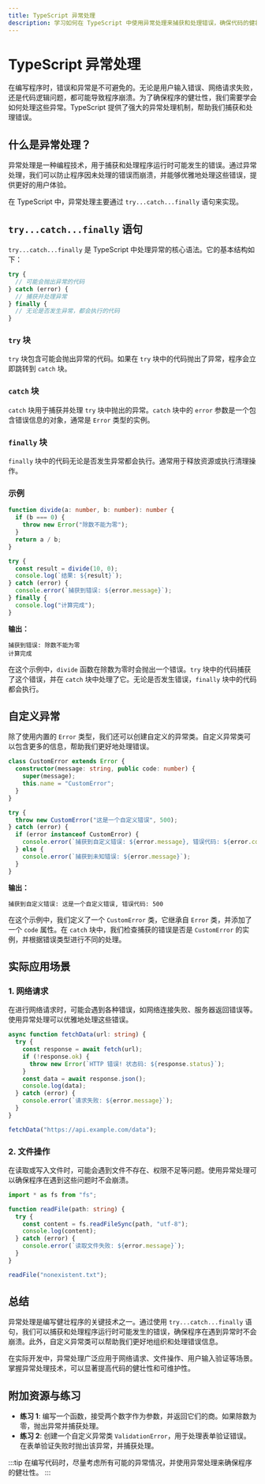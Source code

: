 ```yaml
---
title: TypeScript 异常处理
description: 学习如何在 TypeScript 中使用异常处理来捕获和处理错误，确保代码的健壮性和可维护性。
---
```


# TypeScript 异常处理

在编写程序时，错误和异常是不可避免的。无论是用户输入错误、网络请求失败，还是代码逻辑问题，都可能导致程序崩溃。为了确保程序的健壮性，我们需要学会如何处理这些异常。TypeScript 提供了强大的异常处理机制，帮助我们捕获和处理错误。

## 什么是异常处理？

异常处理是一种编程技术，用于捕获和处理程序运行时可能发生的错误。通过异常处理，我们可以防止程序因未处理的错误而崩溃，并能够优雅地处理这些错误，提供更好的用户体验。

在 TypeScript 中，异常处理主要通过 `try...catch...finally` 语句来实现。

## `try...catch...finally` 语句

`try...catch...finally` 是 TypeScript 中处理异常的核心语法。它的基本结构如下：

```typescript
try {
  // 可能会抛出异常的代码
} catch (error) {
  // 捕获并处理异常
} finally {
  // 无论是否发生异常，都会执行的代码
}
```

### `try` 块

`try` 块包含可能会抛出异常的代码。如果在 `try` 块中的代码抛出了异常，程序会立即跳转到 `catch` 块。

### `catch` 块

`catch` 块用于捕获并处理 `try` 块中抛出的异常。`catch` 块中的 `error` 参数是一个包含错误信息的对象，通常是 `Error` 类型的实例。

### `finally` 块

`finally` 块中的代码无论是否发生异常都会执行。通常用于释放资源或执行清理操作。

### 示例

```typescript
function divide(a: number, b: number): number {
  if (b === 0) {
    throw new Error("除数不能为零");
  }
  return a / b;
}

try {
  const result = divide(10, 0);
  console.log(`结果: ${result}`);
} catch (error) {
  console.error(`捕获到错误: ${error.message}`);
} finally {
  console.log("计算完成");
}
```

**输出：**

```
捕获到错误: 除数不能为零
计算完成
```

在这个示例中，`divide` 函数在除数为零时会抛出一个错误。`try` 块中的代码捕获了这个错误，并在 `catch` 块中处理了它。无论是否发生错误，`finally` 块中的代码都会执行。

## 自定义异常

除了使用内置的 `Error` 类型，我们还可以创建自定义的异常类。自定义异常类可以包含更多的信息，帮助我们更好地处理错误。

```typescript
class CustomError extends Error {
  constructor(message: string, public code: number) {
    super(message);
    this.name = "CustomError";
  }
}

try {
  throw new CustomError("这是一个自定义错误", 500);
} catch (error) {
  if (error instanceof CustomError) {
    console.error(`捕获到自定义错误: ${error.message}, 错误代码: ${error.code}`);
  } else {
    console.error(`捕获到未知错误: ${error.message}`);
  }
}
```

**输出：**

```
捕获到自定义错误: 这是一个自定义错误, 错误代码: 500
```

在这个示例中，我们定义了一个 `CustomError` 类，它继承自 `Error` 类，并添加了一个 `code` 属性。在 `catch` 块中，我们检查捕获的错误是否是 `CustomError` 的实例，并根据错误类型进行不同的处理。

## 实际应用场景

### 1. 网络请求

在进行网络请求时，可能会遇到各种错误，如网络连接失败、服务器返回错误等。使用异常处理可以优雅地处理这些错误。

```typescript
async function fetchData(url: string) {
  try {
    const response = await fetch(url);
    if (!response.ok) {
      throw new Error(`HTTP 错误! 状态码: ${response.status}`);
    }
    const data = await response.json();
    console.log(data);
  } catch (error) {
    console.error(`请求失败: ${error.message}`);
  }
}

fetchData("https://api.example.com/data");
```

### 2. 文件操作

在读取或写入文件时，可能会遇到文件不存在、权限不足等问题。使用异常处理可以确保程序在遇到这些问题时不会崩溃。

```typescript
import * as fs from "fs";

function readFile(path: string) {
  try {
    const content = fs.readFileSync(path, "utf-8");
    console.log(content);
  } catch (error) {
    console.error(`读取文件失败: ${error.message}`);
  }
}

readFile("nonexistent.txt");
```

## 总结

异常处理是编写健壮程序的关键技术之一。通过使用 `try...catch...finally` 语句，我们可以捕获和处理程序运行时可能发生的错误，确保程序在遇到异常时不会崩溃。此外，自定义异常类可以帮助我们更好地组织和处理错误信息。

在实际开发中，异常处理广泛应用于网络请求、文件操作、用户输入验证等场景。掌握异常处理技术，可以显著提高代码的健壮性和可维护性。

## 附加资源与练习

- **练习 1**: 编写一个函数，接受两个数字作为参数，并返回它们的商。如果除数为零，抛出异常并捕获处理。
- **练习 2**: 创建一个自定义异常类 `ValidationError`，用于处理表单验证错误。在表单验证失败时抛出该异常，并捕获处理。

:::tip
在编写代码时，尽量考虑所有可能的异常情况，并使用异常处理来确保程序的健壮性。
:::